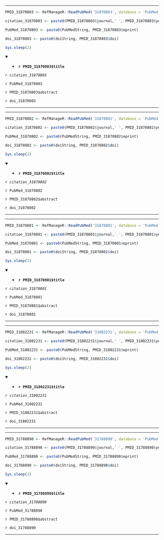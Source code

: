 





---

```r

PMID_31870803 <- RefManageR::ReadPubMed('31870803', database = 'PubMed')

citation_31870803 <- paste0(PMID_31870803$journal,' ', PMID_31870803$year, ' ', PMID_31870803$month,';', PMID_31870803$volume,'(', PMID_31870803$number,'):', PMID_31870803$pages)

PubMed_31870803 <- paste0(PubMedString, PMID_31870803$eprint)

doi_31870803 <- paste0(doiString, PMID_31870803$doi)

Sys.sleep(2)

```

<details open> <summary>
- **`r PMID_31870803$title`**
</summary> 

*`r citation_31870803`*

`r PubMed_31870803`

`r PMID_31870803$abstract`

`r doi_31870803`

</details>

---




---

```r

PMID_31870802 <- RefManageR::ReadPubMed('31870802', database = 'PubMed')

citation_31870802 <- paste0(PMID_31870802$journal,' ', PMID_31870802$year, ' ', PMID_31870802$month,';', PMID_31870802$volume,'(', PMID_31870802$number,'):', PMID_31870802$pages)

PubMed_31870802 <- paste0(PubMedString, PMID_31870802$eprint)

doi_31870802 <- paste0(doiString, PMID_31870802$doi)

Sys.sleep(2)

```

<details open> <summary>
- **`r PMID_31870802$title`**
</summary> 

*`r citation_31870802`*

`r PubMed_31870802`

`r PMID_31870802$abstract`

`r doi_31870802`

</details>

---




---

```r

PMID_31870801 <- RefManageR::ReadPubMed('31870801', database = 'PubMed')

citation_31870801 <- paste0(PMID_31870801$journal,' ', PMID_31870801$year, ' ', PMID_31870801$month,';', PMID_31870801$volume,'(', PMID_31870801$number,'):', PMID_31870801$pages)

PubMed_31870801 <- paste0(PubMedString, PMID_31870801$eprint)

doi_31870801 <- paste0(doiString, PMID_31870801$doi)

Sys.sleep(2)

```

<details open> <summary>
- **`r PMID_31870801$title`**
</summary> 

*`r citation_31870801`*

`r PubMed_31870801`

`r PMID_31870801$abstract`

`r doi_31870801`

</details>

---







---

```r

PMID_31802231 <- RefManageR::ReadPubMed('31802231', database = 'PubMed')

citation_31802231 <- paste0(PMID_31802231$journal,' ', PMID_31802231$year, ' ', PMID_31802231$month,';', PMID_31802231$volume,'(', PMID_31802231$number,'):', PMID_31802231$pages)

PubMed_31802231 <- paste0(PubMedString, PMID_31802231$eprint)

doi_31802231 <- paste0(doiString, PMID_31802231$doi)

Sys.sleep(2)

```

<details open> <summary>
- **`r PMID_31802231$title`**
</summary> 

*`r citation_31802231`*

`r PubMed_31802231`

`r PMID_31802231$abstract`

`r doi_31802231`

</details>

---




---

```r

PMID_31788890 <- RefManageR::ReadPubMed('31788890', database = 'PubMed')

citation_31788890 <- paste0(PMID_31788890$journal,' ', PMID_31788890$year, ' ', PMID_31788890$month,';', PMID_31788890$volume,'(', PMID_31788890$number,'):', PMID_31788890$pages)

PubMed_31788890 <- paste0(PubMedString, PMID_31788890$eprint)

doi_31788890 <- paste0(doiString, PMID_31788890$doi)

Sys.sleep(2)

```

<details open> <summary>
- **`r PMID_31788890$title`**
</summary> 

*`r citation_31788890`*

`r PubMed_31788890`

`r PMID_31788890$abstract`

`r doi_31788890`

</details>

---


